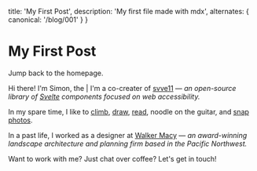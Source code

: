   title: 'My First Post',
  description: 'My first file made with mdx',
  alternates: { canonical: '/blog/001' }
}


# My First Post

Jump back to the <Link href="/">homepage</Link>.

Hi there! I'm Simon, the | I'm a co-creater of [svve11](https://github.com/oslabs-beta/Svve11) — _an open-source library of [Svelte](http://svelte.dev/) components focused on web accessibility._

In my spare time, I like to [climb](https://www.instagram.com/crimpwimp/), [draw](https://www.instagram.com/nomis_heel/), [read](https://www.goodreads.com/user/show/50267865-simon-lee), noodle on the guitar, and [snap photos](https://vsco.co/simonhl/gallery). 

In a past life, I worked as a designer at [Walker Macy](https://www.walkermacy.com/) — _an award-winning landscape architecture and planning firm based in the Pacific Northwest._ 

Want to work with me? Just chat over coffee? Let's get in touch!